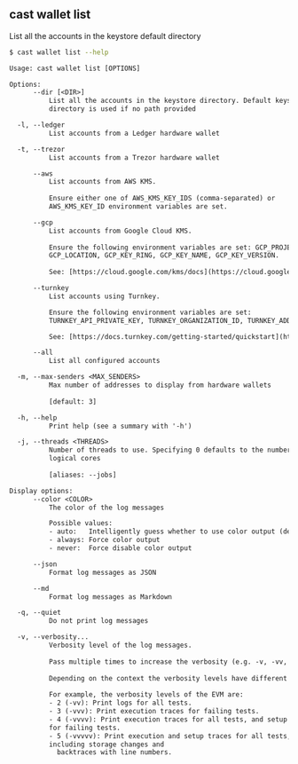 ## cast wallet list

List all the accounts in the keystore default directory

```bash
$ cast wallet list --help
```

```txt
Usage: cast wallet list [OPTIONS]

Options:
      --dir [<DIR>]
          List all the accounts in the keystore directory. Default keystore
          directory is used if no path provided

  -l, --ledger
          List accounts from a Ledger hardware wallet

  -t, --trezor
          List accounts from a Trezor hardware wallet

      --aws
          List accounts from AWS KMS.
          
          Ensure either one of AWS_KMS_KEY_IDS (comma-separated) or
          AWS_KMS_KEY_ID environment variables are set.

      --gcp
          List accounts from Google Cloud KMS.
          
          Ensure the following environment variables are set: GCP_PROJECT_ID,
          GCP_LOCATION, GCP_KEY_RING, GCP_KEY_NAME, GCP_KEY_VERSION.
          
          See: [https://cloud.google.com/kms/docs](https://cloud.google.com/kms/docs)

      --turnkey
          List accounts using Turnkey.

          Ensure the following environment variables are set:
          TURNKEY_API_PRIVATE_KEY, TURNKEY_ORGANIZATION_ID, TURNKEY_ADDRESS.

          See: [https://docs.turnkey.com/getting-started/quickstart](https://docs.turnkey.com/getting-started/quickstart)

      --all
          List all configured accounts

  -m, --max-senders <MAX_SENDERS>
          Max number of addresses to display from hardware wallets
          
          [default: 3]

  -h, --help
          Print help (see a summary with '-h')

  -j, --threads <THREADS>
          Number of threads to use. Specifying 0 defaults to the number of
          logical cores
          
          [aliases: --jobs]

Display options:
      --color <COLOR>
          The color of the log messages

          Possible values:
          - auto:   Intelligently guess whether to use color output (default)
          - always: Force color output
          - never:  Force disable color output

      --json
          Format log messages as JSON

      --md
          Format log messages as Markdown

  -q, --quiet
          Do not print log messages

  -v, --verbosity...
          Verbosity level of the log messages.
          
          Pass multiple times to increase the verbosity (e.g. -v, -vv, -vvv).
          
          Depending on the context the verbosity levels have different meanings.
          
          For example, the verbosity levels of the EVM are:
          - 2 (-vv): Print logs for all tests.
          - 3 (-vvv): Print execution traces for failing tests.
          - 4 (-vvvv): Print execution traces for all tests, and setup traces
          for failing tests.
          - 5 (-vvvvv): Print execution and setup traces for all tests,
          including storage changes and
            backtraces with line numbers.
```